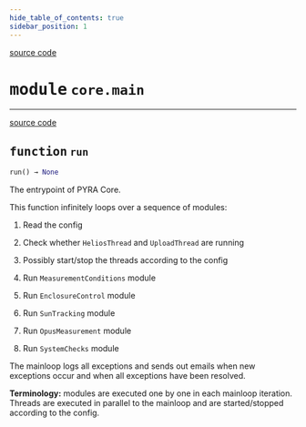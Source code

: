 ```yaml
---
hide_table_of_contents: true
sidebar_position: 1
---
```


<!-- markdownlint-disable -->

<a href="https://github.com/tum-esm/pyra/tree/main/packages/core/main.py#L0" className="SourceCodeLinkBadge">source code</a>

# <kbd>module</kbd> `core.main`





---

<a href="https://github.com/tum-esm/pyra/tree/main/packages/core/main.py#L53" className="SourceCodeLinkBadge">source code</a>

## <kbd>function</kbd> `run`

```python
run() → None
```

The entrypoint of PYRA Core. 

This function infinitely loops over a sequence of modules: 

1. Read the config 

2. Check whether `HeliosThread` and `UploadThread` are running 

3. Possibly start/stop the threads according to the config 

4. Run `MeasurementConditions` module 

5. Run `EnclosureControl` module 

6. Run `SunTracking` module 

7. Run `OpusMeasurement` module 

8. Run `SystemChecks` module 

The mainloop logs all exceptions and sends out emails when new exceptions occur and when all exceptions have been resolved. 

**Terminology:** modules are executed one by one in each mainloop iteration. Threads are executed in parallel to the mainloop and are started/stopped according to the config. 


